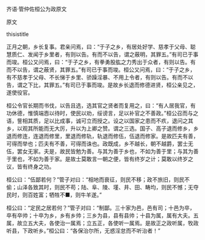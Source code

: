 


齐语·管仲佐桓公为政原文

原文

thisistitle

正月之朝，乡长复事。君亲问焉，曰：“于子之乡，有居处好学、慈孝于父母、聪慧质仁、发闻于乡里者，有则以告。有而不以告，谓之蔽明，其罪五。”有司已于事而竣。桓公又问焉，曰：“于子之乡，有拳勇股肱之力秀出于众者，有则以告。有而不以告，谓之蔽贤，其罪五。”有司已于事而竣。桓公又问焉，曰：“于子之乡，有不慈孝于父母、不长悌于乡里、骄躁淫暴、不用上令者，有则以告。有而不以告，谓之下比，其罪五。”有司已于事而竣。是故乡长退而修德进贤，桓公亲见之，遂使役官。

桓公令官长期而书伐，以告且选，选其官之贤者而复用之，曰：“有人居我官，有功休德，惟慎端悫以待时，使民以劝，绥谤言，足以补官之不善政。”桓公召而与之语，訾相其质，足以比成事，诚可立而授之。设之以国家之患而不疚，退问之其乡，以观其所能而无大厉，升以为上卿之赞。谓之三选。国子、高子退而修乡，乡退而修连，连退而修里，里退而修轨，轨退而修伍，伍退而修家。是故匹夫有善，可得而举也；匹夫有不善，可得而诛也。政既成，乡不越长，朝不越爵，罢士无伍，罢女无家。夫是，故民皆勉为善。与其为善于乡也，不如为善于里；与其为善于里也，不如为善于家。是故士莫敢言一朝之便，皆有终岁之计；莫敢以终岁之议，皆有终身之功。

桓公曰：“伍鄙若何？”管子对曰：“相地而衰征，则民不移；政不旅旧，则民不偷；山泽各致其时，则民不苟；陆、阜、陵、墐、井、田、畴均，则民不憾；无夺民时，则百姓富；牺牲不■，则牛羊遂。”

桓公曰：“定民之居若何？”管子对曰：“制鄙。三十家为邑，邑有司；十邑为卒，卒有卒帅；十卒为乡，乡有乡帅；三乡为县，县有县帅；十县为属，属有大夫。五属，故立五大夫，各使治一属焉；立五正，各使听一属焉。是故正之政听属，牧政听县，下政听乡。”桓公曰：“各保治尔所，无惑淫怠而不听治者！”

